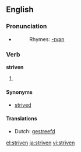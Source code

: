 ==English==

===Pronunciation===
* {{IPA|/'stɻɪvən/}}
*: Rhymes: [[Rhymes:English:-ɪvən|-ɪvən]]

===Verb===
'''striven'''
# {{past participle of|[[strive]]}}

====Synonyms====
* [[strived]]

====Translations====
* Dutch: [[gestreefd]]

[[el:striven]]
[[ja:striven]]
[[vi:striven]]